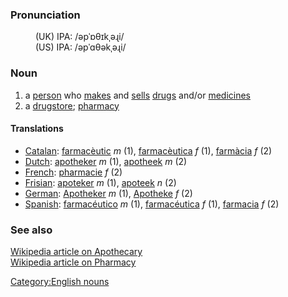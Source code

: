 ===Pronunciation===
:(UK) IPA: /əpˈɒθɪkˌəɻi/
:(US) IPA: /əpˈɑθəkˌəɻi/

===Noun===
# a [[person]] who [[make]]s and [[sell]]s [[drug]]s and/or [[medicine]]s
# a [[drugstore]]; [[pharmacy]]

====Translations====
*[[Catalan]]: [[farmacèutic]] ''m'' (1), [[farmacèutica]] ''f'' (1), [[farmàcia]] ''f'' (2)
*[[Dutch]]: [[apotheker]] ''m'' (1), [[apotheek]] ''m'' (2)
*[[French]]: [[pharmacie]] ''f'' (2)
*[[Frisian]]: [[apoteker]] ''m'' (1), [[apoteek]] ''n'' (2)
*[[German]]: [[Apotheker]] ''m'' (1), [[Apotheke]] ''f'' (2)
*[[Spanish]]: [[farmacéutico]] ''m'' (1), [[farmacéutica]] ''f'' (1), [[farmacia]] ''f'' (2)

===See also===
[http://en2.wikipedia.org/wiki/Apothecary Wikipedia article on Apothecary] <br>
[http://en.wikipedia.org/wiki/Pharmacy Wikipedia article on Pharmacy]

[[Category:English nouns]]